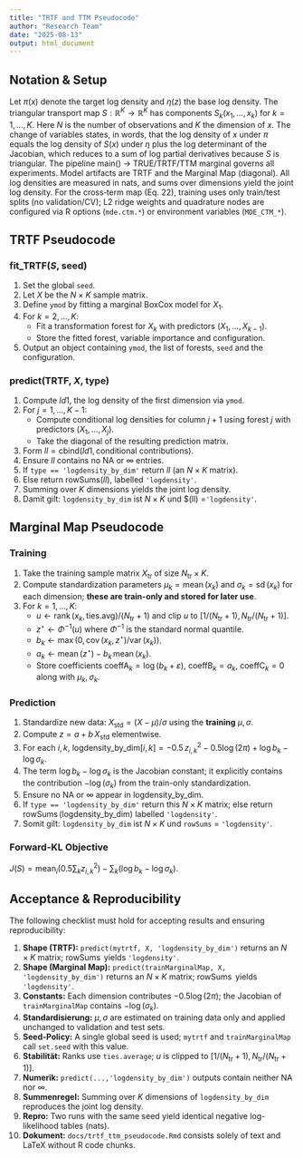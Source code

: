 ```yaml
---
title: "TRTF and TTM Pseudocode"
author: "Research Team"
date: "2025-08-13"
output: html_document
---
```


## Notation & Setup

Let $\pi(x)$ denote the target log density and $\eta(z)$ the base log density. The triangular transport map $S: \mathbb{R}^K \to \mathbb{R}^K$ has components $S_k(x_1,\ldots,x_k)$ for $k=1,\ldots,K$. Here $N$ is the number of observations and $K$ the dimension of $x$. The change of variables states, in words, that the log density of $x$ under $\pi$ equals the log density of $S(x)$ under $\eta$ plus the log determinant of the Jacobian, which reduces to a sum of log partial derivatives because $S$ is triangular. The pipeline main() -> TRUE/TRTF/TTM marginal governs all experiments. Model artifacts are TRTF and the Marginal Map (diagonal). All log densities are measured in nats, and sums over dimensions yield the joint log density. For the cross‑term map (Eq. 22), training uses only train/test splits (no validation/CV); L2 ridge weights and quadrature nodes are configured via R options (`mde.ctm.*`) or environment variables (`MDE_CTM_*`).

## TRTF Pseudocode
### fit\_TRTF($S$, seed)

1. Set the global `seed`.
2. Let $X$ be the $N\times K$ sample matrix.
3. Define `ymod` by fitting a marginal BoxCox model for $X_1$.
4. For $k=2,\ldots,K$:
   - Fit a transformation forest for $X_k$ with predictors $(X_1,\ldots,X_{k-1})$.
   - Store the fitted forest, variable importance and configuration.
5. Output an object containing `ymod`, the list of forests, `seed` and the configuration.

### predict(TRTF, $X$, type)

1. Compute $ld1$, the log density of the first dimension via `ymod`.
2. For $j=1,\ldots,K-1$:
   - Compute conditional log densities for column $j+1$ using forest $j$ with predictors $(X_1,\ldots,X_j)$.
   - Take the diagonal of the resulting prediction matrix.
3. Form $ll = \text{cbind}(ld1, \text{conditional contributions})$.
4. Ensure $ll$ contains no NA or $\infty$ entries.
5. If `type == 'logdensity_by_dim'` return $ll$ (an $N\times K$ matrix).
6. Else return $\text{rowSums}(ll)$, labelled `'logdensity'`.
7. Summing over $K$ dimensions yields the joint log density.
8. Damit gilt: `logdensity_by_dim` ist $N\times K$ und $\text{rowSums}(ll) =`'logdensity'`.

## Marginal Map Pseudocode

### Training

1. Take the training sample matrix $X_{\text{tr}}$ of size $N_{\text{tr}}\times K$.
2. Compute standardization parameters $\mu_k = \operatorname{mean}(x_{k})$ and $\sigma_k = \operatorname{sd}(x_{k})$ for each dimension; **these are train-only and stored for later use**.
3. For $k=1,\ldots,K$:
   - $u \leftarrow \operatorname{rank}(x_k, \text{ties.avg})/(N_{\text{tr}}+1)$ and clip $u$ to $[1/(N_{\text{tr}}+1), N_{\text{tr}}/(N_{\text{tr}}+1)]$.
   - $z^\star \leftarrow \Phi^{-1}(u)$ where $\Phi^{-1}$ is the standard normal quantile.
   - $b_k \leftarrow \max(0, \operatorname{cov}(x_k, z^\star)/\operatorname{var}(x_k))$.
   - $a_k \leftarrow \operatorname{mean}(z^\star) - b_k\,\operatorname{mean}(x_k)$.
   - Store coefficients $\text{coeffA}_k = \log(b_k+\varepsilon)$, $\text{coeffB}_k = a_k$, $\text{coeffC}_k = 0$ along with $\mu_k,\sigma_k$.

### Prediction

1. Standardize new data: $X_{\text{std}} = (X-\mu)/\sigma$ using the **training** $\mu,\sigma$.
2. Compute $z = a + b\, X_{\text{std}}$ elementwise.
3. For each $i,k$, 
   $\text{logdensity\_by\_dim}[i,k] = -0.5\,z_{i,k}^2 -0.5\log(2\pi) + \log b_k - \log \sigma_k$.
4. The term $\log b_k - \log \sigma_k$ is the Jacobian constant; it explicitly contains the contribution $-\log(\sigma_k)$ from the train-only standardization.
5. Ensure no NA or $\infty$ appear in $\text{logdensity\_by\_dim}$.
6. If `type == 'logdensity_by_dim'` return this $N\times K$ matrix; else return $\operatorname{rowSums}(\text{logdensity\_by\_dim})$ labelled `'logdensity'`.
7. Somit gilt: `logdensity_by_dim` ist $N\times K$ und `rowSums` = `'logdensity'`.

### Forward-KL Objective

$J(S) = \operatorname{mean}_i\left(0.5\sum_k z_{i,k}^2\right) - \sum_k(\log b_k - \log \sigma_k)$.

## Acceptance & Reproducibility

The following checklist must hold for accepting results and ensuring reproducibility:

1. **Shape (TRTF):** `predict(mytrtf, X, 'logdensity_by_dim')` returns an $N\times K$ matrix; $\operatorname{rowSums}$ yields `'logdensity'`.
2. **Shape (Marginal Map):** `predict(trainMarginalMap, X, 'logdensity_by_dim')` returns an $N\times K$ matrix; $\operatorname{rowSums}$ yields `'logdensity'`.
3. **Constants:** Each dimension contributes $-0.5\log(2\pi)$; the Jacobian of `trainMarginalMap` contains $-\log(\sigma_k)$.
4. **Standardisierung:** $\mu,\sigma$ are estimated on training data only and applied unchanged to validation and test sets.
5. **Seed-Policy:** A single global seed is used; `mytrtf` and `trainMarginalMap` call `set.seed` with this value.
6. **Stabilität:** Ranks use `ties.average`; $u$ is clipped to $[1/(N_{\text{tr}}+1), N_{\text{tr}}/(N_{\text{tr}}+1)]$.
7. **Numerik:** `predict(...,'logdensity_by_dim')` outputs contain neither NA nor $\infty$.
8. **Summenregel:** Summing over $K$ dimensions of `logdensity_by_dim` reproduces the joint log density.
9. **Repro:** Two runs with the same seed yield identical negative log-likelihood tables (nats).
10. **Dokument:** `docs/trtf_ttm_pseudocode.Rmd` consists solely of text and LaTeX without R code chunks.
